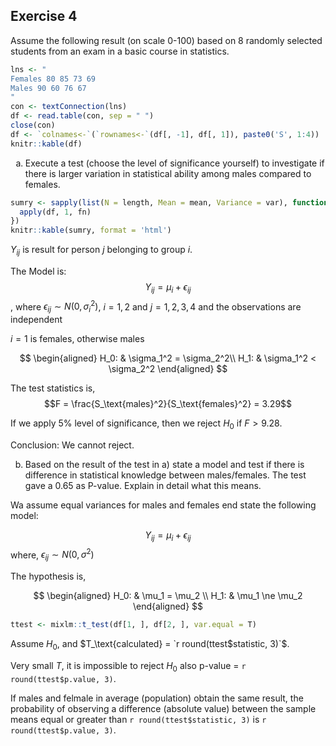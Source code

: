 ## Exercise 4
Assume the following result (on scale 0-100) based on 8 randomly selected students from an exam in a basic course in statistics.

```r
lns <- "
Females 80 85 73 69
Males 90 60 76 67
"
con <- textConnection(lns)
df <- read.table(con, sep = " ")
close(con)
df <- `colnames<-`(`rownames<-`(df[, -1], df[, 1]), paste0('S', 1:4))
knitr::kable(df)
```

a) Execute a test (choose the level of significance yourself) to investigate if there is larger variation in statistical ability among males compared to females.

```r
sumry <- sapply(list(N = length, Mean = mean, Variance = var), function(fn){
  apply(df, 1, fn)
})
knitr::kable(sumry, format = 'html')
```

<div class = 'ans'>

$Y_{ij}$ is result for person $j$ belonging to group $i$.

The Model is:  $$Y_{ij}=\mu_i + \epsilon_{ij}$$, where $\epsilon_{ij} \sim N(0, \sigma_i^2)$, $i = 1, 2$ and $j = 1, 2, 3, 4$ and the observations are independent

$i = 1$ is females, otherwise males

$$
\begin{aligned}
H_0: & \sigma_1^2 = \sigma_2^2\\
H_1: & \sigma_1^2 < \sigma_2^2
\end{aligned}
$$

The test statistics is, $$F = \frac{S_\text{males}^2}{S_\text{females}^2} = 3.29$$ 

If we apply 5% level of significance, then we reject $H_0$ if $F > 9.28$. 

Conclusion: We cannot reject.

</div>

b) Based on the result of the test in a) state a model and test if there is difference in statistical knowledge between males/females. The test gave a 0.65 as P-value. Explain in detail what this means.

<div class = 'ans'>

Wa assume equal variances for males and females end state the following model:

$$ Y_{ij} = \mu_i + \epsilon_{ij}$$ where, $\epsilon_{ij} \sim N(0, \sigma^2)$

The hypothesis is,

$$
\begin{aligned}
H_0: & \mu_1 = \mu_2 \\
H_1: & \mu_1 \ne \mu_2
\end{aligned}
$$

```r
ttest <- mixlm::t_test(df[1, ], df[2, ], var.equal = T)
```

Assume $H_0$, and $T_\text{calculated} = `r round(ttest$statistic, 3)`$.

Very small $T$, it is impossible to reject $H_0$ also p-value = `r round(ttest$p.value, 3)`.

If males and felmale in average  (population) obtain the same result, the probability of observing a difference (absolute value) between the sample means equal or greater than `r round(ttest$statistic, 3)` is `r round(ttest$p.value, 3)`.

</div>
